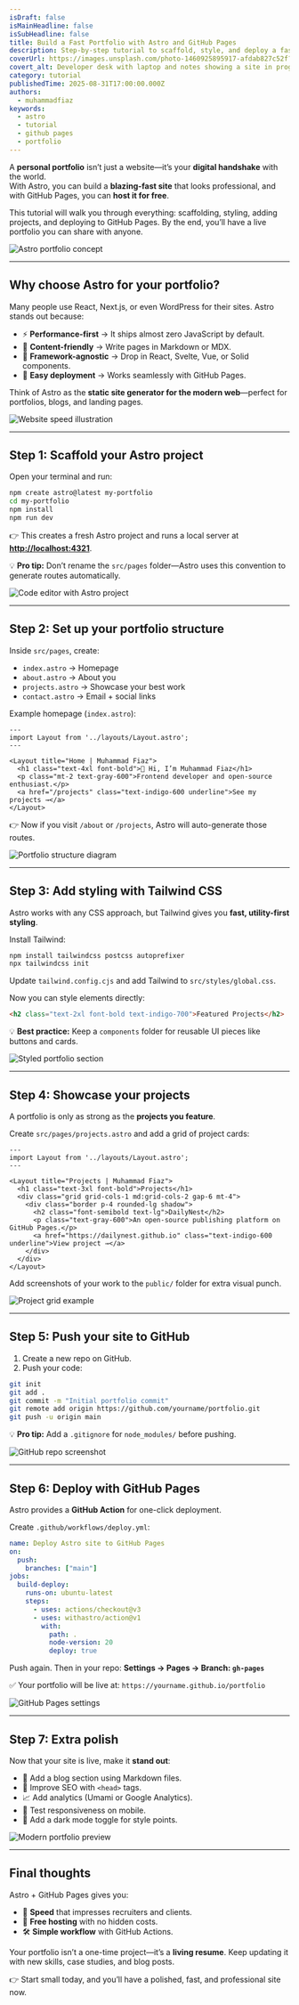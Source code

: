 ```yaml
---
isDraft: false
isMainHeadline: false
isSubHeadline: false
title: Build a Fast Portfolio with Astro and GitHub Pages
description: Step-by-step tutorial to scaffold, style, and deploy a fast personal site using Astro and GitHub Pages.
coverUrl: https://images.unsplash.com/photo-1460925895917-afdab827c52f?q=80&w=1600&auto=format&fit=crop
covert_alt: Developer desk with laptop and notes showing a site in progress
category: tutorial
publishedTime: 2025-08-31T17:00:00.000Z
authors:
  - muhammadfiaz
keywords:
  - astro
  - tutorial
  - github pages
  - portfolio
---
```


A **personal portfolio** isn’t just a website—it’s your **digital handshake** with the world.  
With Astro, you can build a **blazing-fast site** that looks professional, and with GitHub Pages, you can **host it for free**.

This tutorial will walk you through everything: scaffolding, styling, adding projects, and deploying to GitHub Pages. By the end, you’ll have a live portfolio you can share with anyone.

![Astro portfolio concept](https://images.unsplash.com/photo-1616469829581-73993eb86b02?q=80&w=1200&auto=format&fit=crop)

---

## Why choose Astro for your portfolio?

Many people use React, Next.js, or even WordPress for their sites. Astro stands out because:

- ⚡ **Performance-first** → It ships almost zero JavaScript by default.
- 📄 **Content-friendly** → Write pages in Markdown or MDX.
- 🎨 **Framework-agnostic** → Drop in React, Svelte, Vue, or Solid components.
- 🚀 **Easy deployment** → Works seamlessly with GitHub Pages.

Think of Astro as the **static site generator for the modern web**—perfect for portfolios, blogs, and landing pages.

![Website speed illustration](https://images.unsplash.com/photo-1504384308090-c894fdcc538d?q=80&w=1200&auto=format&fit=crop)

---

## Step 1: Scaffold your Astro project

Open your terminal and run:

```bash
npm create astro@latest my-portfolio
cd my-portfolio
npm install
npm run dev
```

👉 This creates a fresh Astro project and runs a local server at **[http://localhost:4321](http://localhost:4321)**.

💡 **Pro tip:** Don’t rename the `src/pages` folder—Astro uses this convention to generate routes automatically.

![Code editor with Astro project](https://images.unsplash.com/photo-1515879218367-8466d910aaa4?q=80&w=1200&auto=format&fit=crop)

---

## Step 2: Set up your portfolio structure

Inside `src/pages`, create:

- `index.astro` → Homepage
- `about.astro` → About you
- `projects.astro` → Showcase your best work
- `contact.astro` → Email + social links

Example homepage (`index.astro`):

```astro
---
import Layout from '../layouts/Layout.astro';
---

<Layout title="Home | Muhammad Fiaz">
  <h1 class="text-4xl font-bold">👋 Hi, I’m Muhammad Fiaz</h1>
  <p class="mt-2 text-gray-600">Frontend developer and open-source enthusiast.</p>
  <a href="/projects" class="text-indigo-600 underline">See my projects →</a>
</Layout>
```

👉 Now if you visit `/about` or `/projects`, Astro will auto-generate those routes.

![Portfolio structure diagram](https://images.unsplash.com/photo-1557804506-669a67965ba0?q=80&w=1200&auto=format&fit=crop)

---

## Step 3: Add styling with Tailwind CSS

Astro works with any CSS approach, but Tailwind gives you **fast, utility-first styling**.

Install Tailwind:

```bash
npm install tailwindcss postcss autoprefixer
npx tailwindcss init
```

Update `tailwind.config.cjs` and add Tailwind to `src/styles/global.css`.

Now you can style elements directly:

```html
<h2 class="text-2xl font-bold text-indigo-700">Featured Projects</h2>
```

💡 **Best practice:** Keep a `components` folder for reusable UI pieces like buttons and cards.

![Styled portfolio section](https://images.unsplash.com/photo-1555066931-4365d14bab8c?q=80&w=1200&auto=format&fit=crop)

---

## Step 4: Showcase your projects

A portfolio is only as strong as the **projects you feature**.

Create `src/pages/projects.astro` and add a grid of project cards:

```astro
---
import Layout from '../layouts/Layout.astro';
---

<Layout title="Projects | Muhammad Fiaz">
  <h1 class="text-3xl font-bold">Projects</h1>
  <div class="grid grid-cols-1 md:grid-cols-2 gap-6 mt-4">
    <div class="border p-4 rounded-lg shadow">
      <h2 class="font-semibold text-lg">DailyNest</h2>
      <p class="text-gray-600">An open-source publishing platform on GitHub Pages.</p>
      <a href="https://dailynest.github.io" class="text-indigo-600 underline">View project →</a>
    </div>
  </div>
</Layout>
```

Add screenshots of your work to the `public/` folder for extra visual punch.

![Project grid example](https://images.unsplash.com/photo-1557804506-669a67965ba0?q=80&w=1200&auto=format&fit=crop)

---

## Step 5: Push your site to GitHub

1. Create a new repo on GitHub.
2. Push your code:

```bash
git init
git add .
git commit -m "Initial portfolio commit"
git remote add origin https://github.com/yourname/portfolio.git
git push -u origin main
```

💡 **Pro tip:** Add a `.gitignore` for `node_modules/` before pushing.

![GitHub repo screenshot](https://images.unsplash.com/photo-1633356122102-9840ef0bc3be?q=80&w=1200&auto=format&fit=crop)

---

## Step 6: Deploy with GitHub Pages

Astro provides a **GitHub Action** for one-click deployment.

Create `.github/workflows/deploy.yml`:

```yaml
name: Deploy Astro site to GitHub Pages
on:
  push:
    branches: ["main"]
jobs:
  build-deploy:
    runs-on: ubuntu-latest
    steps:
      - uses: actions/checkout@v3
      - uses: withastro/action@v1
        with:
          path: .
          node-version: 20
          deploy: true
```

Push again. Then in your repo:
**Settings → Pages → Branch: `gh-pages`**

✅ Your portfolio will be live at:
`https://yourname.github.io/portfolio`

![GitHub Pages settings](https://images.unsplash.com/photo-1521791136064-7986c2920216?q=80&w=1200&auto=format&fit=crop)

---

## Step 7: Extra polish

Now that your site is live, make it **stand out**:

- 📝 Add a blog section using Markdown files.
- 🔎 Improve SEO with `<head>` tags.
- 📈 Add analytics (Umami or Google Analytics).
- 📱 Test responsiveness on mobile.
- 🎨 Add a dark mode toggle for style points.

![Modern portfolio preview](https://images.unsplash.com/photo-1498050108023-c5249f4df085?q=80&w=1200&auto=format&fit=crop)

---

## Final thoughts

Astro + GitHub Pages gives you:

- 🚀 **Speed** that impresses recruiters and clients.
- 💸 **Free hosting** with no hidden costs.
- 🛠️ **Simple workflow** with GitHub Actions.

Your portfolio isn’t a one-time project—it’s a **living resume**. Keep updating it with new skills, case studies, and blog posts.

👉 Start small today, and you’ll have a polished, fast, and professional site now.
